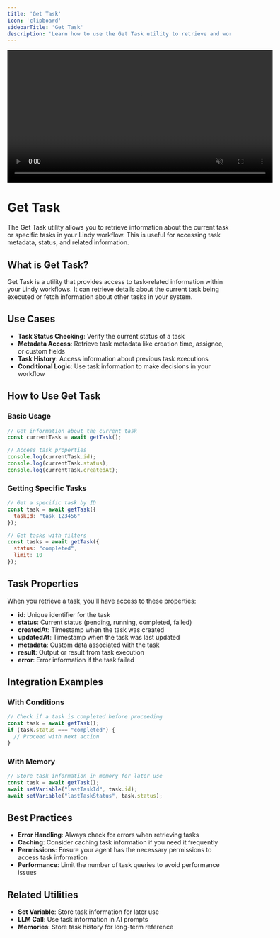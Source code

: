 ```yaml
---
title: 'Get Task'
icon: 'clipboard'
sidebarTitle: 'Get Task'
description: 'Learn how to use the Get Task utility to retrieve and work with task information'
---
```


<div style={{ display: 'flex', justifyContent: 'center', margin: '2rem 0' }}>
  <div className="video-card">
    <video
      src="https://lindyfiles.nyc3.cdn.digitaloceanspaces.com/triggers.mp4"
      width="600"
      autoPlay
      muted
      loop
      playsInline
      style={{ display: 'block', width: '100%', borderRadius: '16px' }}
    />
  </div>
</div>

# Get Task

The Get Task utility allows you to retrieve information about the current task or specific tasks in your Lindy workflow. This is useful for accessing task metadata, status, and related information.

## What is Get Task?

Get Task is a utility that provides access to task-related information within your Lindy workflows. It can retrieve details about the current task being executed or fetch information about other tasks in your system.

## Use Cases

- **Task Status Checking**: Verify the current status of a task
- **Metadata Access**: Retrieve task metadata like creation time, assignee, or custom fields
- **Task History**: Access information about previous task executions
- **Conditional Logic**: Use task information to make decisions in your workflow

## How to Use Get Task

### Basic Usage

```javascript
// Get information about the current task
const currentTask = await getTask();

// Access task properties
console.log(currentTask.id);
console.log(currentTask.status);
console.log(currentTask.createdAt);
```

### Getting Specific Tasks

```javascript
// Get a specific task by ID
const task = await getTask({
  taskId: "task_123456"
});

// Get tasks with filters
const tasks = await getTask({
  status: "completed",
  limit: 10
});
```

## Task Properties

When you retrieve a task, you'll have access to these properties:

- **id**: Unique identifier for the task
- **status**: Current status (pending, running, completed, failed)
- **createdAt**: Timestamp when the task was created
- **updatedAt**: Timestamp when the task was last updated
- **metadata**: Custom data associated with the task
- **result**: Output or result from task execution
- **error**: Error information if the task failed

## Integration Examples

### With Conditions

```javascript
// Check if a task is completed before proceeding
const task = await getTask();
if (task.status === "completed") {
  // Proceed with next action
}
```

### With Memory

```javascript
// Store task information in memory for later use
const task = await getTask();
await setVariable("lastTaskId", task.id);
await setVariable("lastTaskStatus", task.status);
```

## Best Practices

- **Error Handling**: Always check for errors when retrieving tasks
- **Caching**: Consider caching task information if you need it frequently
- **Permissions**: Ensure your agent has the necessary permissions to access task information
- **Performance**: Limit the number of task queries to avoid performance issues

## Related Utilities

- **Set Variable**: Store task information for later use
- **LLM Call**: Use task information in AI prompts
- **Memories**: Store task history for long-term reference 